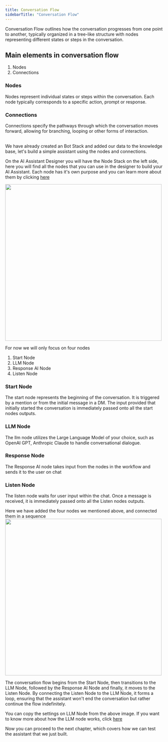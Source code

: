 ```yaml
---
title: Conversation Flow
sidebarTitle: "Conversation Flow"
---
```


Conversation Flow outlines how the conversation progresses from one point to another, typically organized in a tree-like structure with nodes representing different states or steps in the conversation.



## Main elements in conversation flow

1. Nodes
2. Connections

### Nodes

Nodes represent individual states or steps within the conversation. Each node typically corresponds to a specific action, prompt or response.


### Connections

Connections specify the pathways through which the conversation moves forward, allowing for branching, looping or other forms of interaction.

<br />
We have already created an Bot Stack and added our data to the knowledge base, let's build a simple assistant using the nodes and connections.


On the AI Assistant Designer you will have the Node Stack on the left side, here you will find all the nodes that you can use in the designer to build your AI Assistant. Each node has it's own purpose and you can learn more about them by clicking [here](/designer/nodes)

<img 
height="500"  
src="/images/node-stack.png"
/>

For now we will only focus on four nodes
1. Start Node
2. LLM Node
3. Response AI Node
4. Listen Node

### Start Node
The start node represents the beginning of the conversation. It is triggered by a mention or from the initial message in a DM. The input provided that initially started the conversation is immediately passed onto all the start nodes outputs.

### LLM Node

The llm node utilizes the Large Language Model of your choice, such as OpenAI GPT, Anthropic Claude to handle conversational dialogue.

### Response Node

The Response AI node takes input from the nodes in the workflow and sends it to the user on chat

### Listen Node

The listen node waits for user input within the chat. Once a message is received, it is immediately passed onto all the Listen nodes outputs.


Here we have added the four nodes we mentioned above, and connected them in a sequence
<img 
height="500"  
src="/images/build-first-assistant.png"
/>

The conversation flow begins from the Start Node, then transitions to the LLM Node, followed by the Response AI Node and finally, it moves to the Listen Node. By connecting the Listen Node to the LLM Node, it forms a loop, ensuring that the assistant won't end the conversation but rather continue the flow indefinitely.

You can copy the settings on LLM Node from the above image. If you want to know more about how the LLM node works, click [here](/designer/nodes/llm)

Now you can proceed to the next chapter, which covers how we can test the assistant that we just built.

